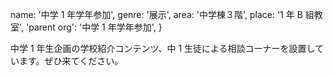   name: '中学 1 年学年参加',
  genre: '展示',
  area: '中学棟３階',
  place: '1 年 B 組教室',
  'parent org': '中学 1 年学年参加',
}

中学 1 年生企画の学校紹介コンテンツ、中 1 生徒による相談コーナーを設置しています。ぜひ来てください。
